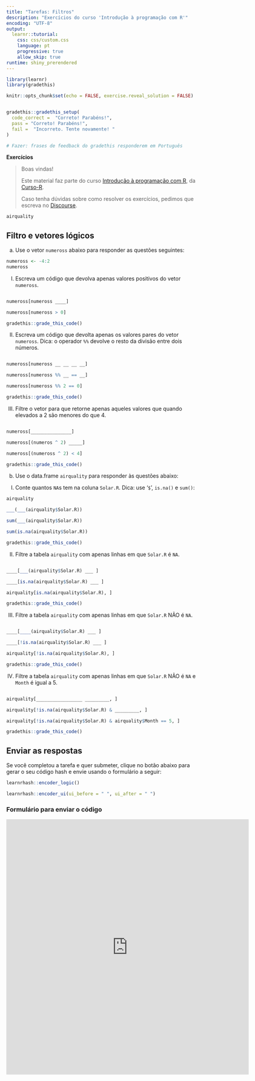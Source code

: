 ```yaml
---
title: "Tarefas: Filtros"
description: "Exercícios do curso 'Introdução à programação com R'"
encoding: "UTF-8"
output: 
  learnr::tutorial:
    css: css/custom.css
    language: pt
    progressive: true
    allow_skip: true
runtime: shiny_prerendered
---
```


```r
library(learnr)
library(gradethis)

knitr::opts_chunk$set(echo = FALSE, exercise.reveal_solution = FALSE)


gradethis::gradethis_setup(
  code_correct =  "Correto! Parabéns!",
  pass = "Correto! Parabéns!",
  fail =  "Incorreto. Tente novamente! "
)

# Fazer: frases de feedback do gradethis responderem em Português

```


**Exercícios**

> Boas vindas! 
>
> Este material faz parte do curso [Introdução à programação com R](https://curso-r.com/cursos/intro-programacao/), da [Curso-R](https://www.curso-r.com/).
>
> Caso tenha dúvidas sobre como resolver os exercícios,  pedimos que escreva no [<i class="fab fa-discourse"></i> Discourse](https://discourse.curso-r.com/).


```r
airquality
``` 

## Filtro e vetores lógicos

a) Use o vetor `numeross` abaixo para responder as questões seguintes:

```r
numeross <- -4:2
numeross
```

I) Escreva um código que devolva apenas valores positivos do vetor `numeross`.

```r

```

```r
numeross[numeross ____]
```

```r
numeross[numeross > 0]
```

```r
gradethis::grade_this_code()
```

II) Escreva um código que devolta apenas os valores pares do vetor `numeross`. Dica: o operador `%%` devolve o resto da divisão entre dois números.

```r

```

```r
numeross[numeross __ __ __ __]
```

```r
numeross[numeross %% __ == __]
```

```r
numeross[numeross %% 2 == 0]
```


```r
gradethis::grade_this_code()
```


III) Filtre o vetor para que retorne apenas aqueles valores que quando elevados a 2 são menores do que 4.

```r

```

```r
numeross[_______________]
```

```r
numeross[(numeros ^ 2) _____]
```

```r
numeross[(numeross ^ 2) < 4]
```

```r
gradethis::grade_this_code()
```


b) Use o data.frame `airquality` para responder às questões abaixo:


I) Conte quantos `NA`s tem na coluna `Solar.R`. Dica: use '`$`', `is.na()` e `sum()`:

```r
airquality
```

```r
___(___(airquality$Solar.R))
```


```r
sum(___(airquality$Solar.R))
```

```r
sum(is.na(airquality$Solar.R))
```

```r
gradethis::grade_this_code()
```


II) Filtre a tabela `airquality` com apenas linhas em que `Solar.R` é `NA`.

```r

```

```r
____[___(airquality$Solar.R) ___ ]
```


```r
____[is.na(airquality$Solar.R) ___ ]
```

```r
airquality[is.na(airquality$Solar.R), ]
```

```r
gradethis::grade_this_code()
```

III) Filtre a tabela `airquality` com apenas linhas em que `Solar.R` NÃO é `NA`.

```r

```

```r
____[____(airquality$Solar.R) ___ ]
```


```r
____[!is.na(airquality$Solar.R) ___ ]
```

```r
airquality[!is.na(airquality$Solar.R), ]
```

```r
gradethis::grade_this_code()
```


IV) Filtre a tabela `airquality` com apenas linhas em que `Solar.R` NÃO é `NA` e `Month` é igual a 5.


```r

```

```r
airquality[_________________ _________, ]
```


```r
airquality[!is.na(airquality$Solar.R) & _________, ]
```

```r
airquality[!is.na(airquality$Solar.R) & airquality$Month == 5, ]

```

```r
gradethis::grade_this_code()
```



## Enviar as respostas

Se você completou a tarefa e quer submeter, clique no botão abaixo para gerar o seu código hash e envie usando o formulário a seguir:

```r
learnrhash::encoder_logic()
```

```r
learnrhash::encoder_ui(ui_before = " ", ui_after = " ")
```

### Formulário para enviar o código

<iframe src="https://docs.google.com/forms/d/e/1FAIpQLSd53h-0iVXI9CyPp0g-yQB0yov6ZcadVISUgMRnsEi5k6BnKA/viewform?embedded=true" width="640" height="673" frameborder="0" marginheight="0" marginwidth="0">Carregando…</iframe>

